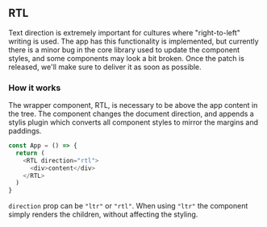 ## RTL

Text direction is extremely important for cultures where "right-to-left" writing is used. The app has this functionality is implemented, but currently there is a minor bug in the core library used to update the component styles, and some components may look a bit broken. Once the patch is released, we'll make sure to deliver it as soon as possible.

### How it works

The wrapper component, RTL, is necessary to be above the app content in the tree. The component changes the document direction, and appends a stylis plugin which converts all component styles to mirror the margins and paddings.

```js
const App = () => {
  return (
    <RTL direction="rtl">
      <div>content</div>
    </RTL>
  )
}
```

`direction` prop can be `"ltr"` or `"rtl"`. When using `"ltr"` the component simply renders the children, without affecting the styling.
